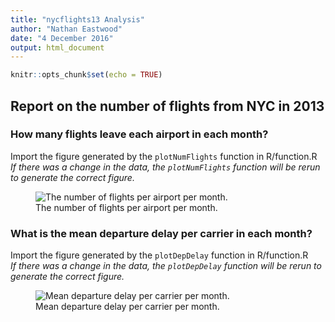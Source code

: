 ```yaml
---
title: "nycflights13 Analysis"
author: "Nathan Eastwood"
date: "4 December 2016"
output: html_document
---
```


```r
knitr::opts_chunk$set(echo = TRUE)
```

## Report on the number of flights from NYC in 2013

### How many flights leave each airport in each month?

Import the figure generated by the `plotNumFlights` function in R/function.R  
*If there was a change in the data, the `plotNumFlights` function will be rerun
to generate the correct figure.*

![The number of flights per airport per month.](figures/num_flights_per_airport.png)

### What is the mean departure delay per carrier in each month?

Import the figure generated by the `plotDepDelay` function in R/function.R  
*If there was a change in the data, the `plotDepDelay` function will be rerun
to generate the correct figure.*


![Mean departure delay per carrier per month.](figures/mean_departure_delay_per_carrier.png)